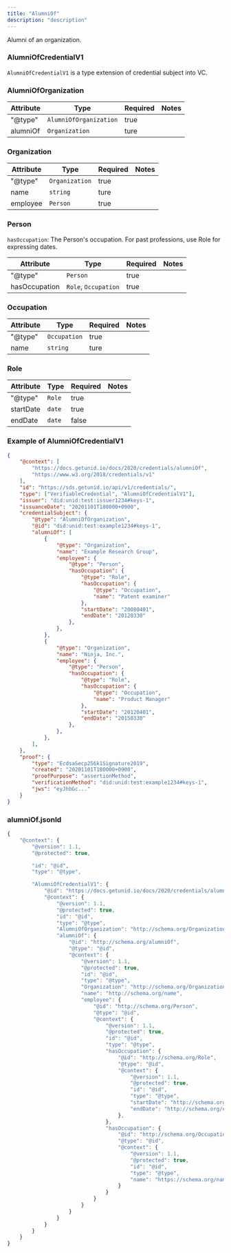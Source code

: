 ```yaml
---
title: "AlumniOf"
description: "description"
---
```


Alumni of an organization.

### AlumniOfCredentialV1

`AlumniOfCredentialV1` is a type extension of credential subject into VC.

### AlumniOfOrganization

| Attribute | Type | Required | Notes |
| ---- | ---- | ---- | ---- |
| "@type" | `AlumniOfOrganization` | true ||
| alumniOf | `Organization` | ture ||

### Organization

| Attribute | Type | Required | Notes |
| ---- | ---- | ---- | ---- |
| "@type" | `Organization` | true ||
| name | `string` | ture ||
| employee | `Person` | true ||

### Person
`hasOccupation`: The Person's occupation. For past professions, use Role for expressing dates.

| Attribute | Type | Required | Notes |
| ---- | ---- | ---- | ---- |
| "@type" | `Person` | true ||
| hasOccupation | `Role`, `Occupation` | true ||

### Occupation

| Attribute | Type | Required | Notes |
| ---- | ---- | ---- | ---- |
| "@type" | `Occupation` | true ||
| name | `string` | ture ||

### Role

| Attribute | Type | Required | Notes |
| ---- | ---- | ---- | ---- |
| "@type" | `Role` | true ||
| startDate | `date` | true ||
| endDate | `date` | false ||

### Example of AlumniOfCredentialV1

```json
{
    "@context": [
        "https://docs.getunid.io/docs/2020/credentials/alumniOf",
        "https://www.w3.org/2018/credentials/v1"
    ],
    "id": "https://sds.getunid.io/api/v1/credentials/",
    "type": ["VerifiableCredential", "AlumniOfCredentialV1"],
    "issuer": "did:unid:test:issuer1234#keys-1",
    "issuanceDate": "20201101T180000+0900",
    "credentialSubject": {
        "@type": "AlumniOfOrganization",
        "@id": "did:unid:test:example1234#keys-1",
        "alumniOf": [
            {
                "@type": "Organization",
                "name": "Example Research Group",
                "employee": {
                    "@type": "Person",
                    "hasOccupation": {
                        "@type": "Role",
                        "hasOccupation": {
                            "@type": "Occupation",
                            "name": "Patent examiner"
                        },
                        "startDate": "20080401",
                        "endDate": "20120330"
                    },
                },
            },
            {
                "@type": "Organization",
                "name": "Ninja, Inc.",
                "employee": {
                    "@type": "Person",
                    "hasOccupation": {
                        "@type": "Role",
                        "hasOccupation": {
                            "@type": "Occupation",
                            "name": "Product Manager"
                        },
                        "startDate": "20120401",
                        "endDate": "20150330"
                    },
                },
            },
        ],
    },
    "proof": {
        "type": "EcdsaSecp256k1Signature2019",
        "created": "20201101T180000+0900",
        "proofPurpose": "assertionMethod",
        "verificationMethod": "did:unid:test:example1234#keys-1",
        "jws": "eyJhbGc..."
    }
}
```

### alumniOf.jsonld

```js
{
    "@context": {
        "@version": 1.1,
        "@protected": true,

        "id": "@id",
        "type": "@type",

        "AlumniOfCredentialV1": {
            "@id": "https://docs.getunid.io/docs/2020/credentials/alumniOf#AlumniOfCredentialV1",
            "@context": {
                "@version": 1.1,
                "@protected": true,
                "id": "@id",
                "type": "@type",
                "AlumniOfOrganization": "http://schema.org/Organization",
                "alumniOf": {
                    "@id": "http://schema.org/alumniOf",
                    "@type": "@id",
                    "@context": {
                        "@version": 1.1,
                        "@protected": true,
                        "id": "@id",
                        "type": "@type",
                        "Organization": "http://schema.org/Organization",
                        "name": "http://schema.org/name",
                        "employee": {
                            "@id": "http://schema.org/Person",
                            "@type": "@id",
                            "@context": {
                                "@version": 1.1,
                                "@protected": true,
                                "id": "@id",
                                "type": "@type",
                                "hasOccupation": {
                                    "@id": "http://schema.org/Role",
                                    "@type": "@id",
                                    "@context": {
                                        "@version": 1.1,
                                        "@protected": true,
                                        "id": "@id",
                                        "type": "@type",
                                        "startDate": "http://schema.org/startDate",
                                        "endDate": "http://schema.org/endDate"
                                    },
                                },
                                "hasOccupation": {
                                    "@id": "http://schema.org/Occupation",
                                    "@type": "@id",
                                    "@context": {
                                        "@version": 1.1,
                                        "@protected": true,
                                        "id": "@id",
                                        "type": "@type",
                                        "name": "https://schema.org/name"
                                    }
                                }
                            }
                        }
                    }
                }
            }
        }
    }
}
```
